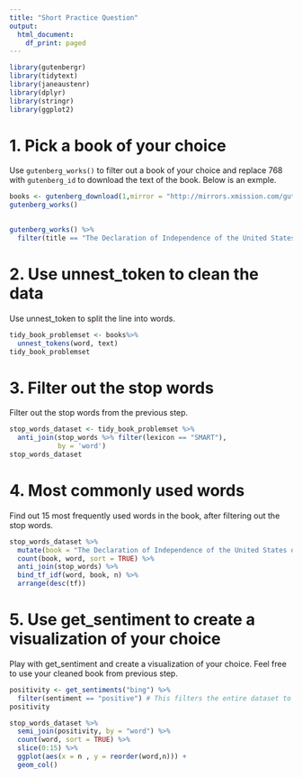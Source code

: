 ```yaml
---
title: "Short Practice Question"
output:
  html_document:
    df_print: paged
---
```



```r
library(gutenbergr)
library(tidytext)
library(janeaustenr)
library(dplyr)
library(stringr)
library(ggplot2)
```

# 1. Pick a book of your choice 
Use `gutenberg_works()` to filter out a book of your choice and replace 768 with `gutenberg_id` to download the text of the book. Below is an exmple. 
```r
books <- gutenberg_download(1,mirror = "http://mirrors.xmission.com/gutenberg/")
gutenberg_works()
  
```


```r
gutenberg_works() %>%
  filter(title == "The Declaration of Independence of the United States of America")
```


# 2. Use unnest_token to clean the data 
Use unnest_token to split the line into words. 

```r
tidy_book_problemset <- books%>%
  unnest_tokens(word, text)
tidy_book_problemset
```



# 3. Filter out the stop words
Filter out the stop words from the previous step. 

```r
stop_words_dataset <- tidy_book_problemset %>%
  anti_join(stop_words %>% filter(lexicon == "SMART"),
            by = 'word')
stop_words_dataset
```


# 4. Most commonly used words
Find out 15 most frequently used words in the book, after filtering out the stop words. 

```r
stop_words_dataset %>% 
  mutate(book = "The Declaration of Independence of the United States of America") %>%
  count(book, word, sort = TRUE) %>% 
  anti_join(stop_words) %>% 
  bind_tf_idf(word, book, n) %>%
  arrange(desc(tf))
```


# 5. Use get_sentiment to create a visualization of your choice
Play with get_sentiment and create a visualization of your choice. Feel free to use your cleaned book from previous step. 

```r
positivity <- get_sentiments("bing") %>% 
  filter(sentiment == "positive") # This filters the entire dataset to look for unigrams (single words) that have positive connotations
positivity
```


```r
stop_words_dataset %>% 
  semi_join(positivity, by = "word") %>%
  count(word, sort = TRUE) %>%
  slice(0:15) %>% 
  ggplot(aes(x = n , y = reorder(word,n))) +
  geom_col()
```

